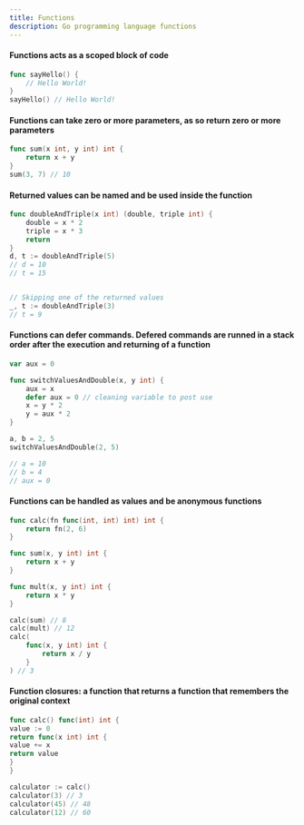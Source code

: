 ```yaml
---
title: Functions
description: Go programming language functions
---
```


#### Functions acts as a scoped block of code

```go
func sayHello() {
    // Hello World!
}
sayHello() // Hello World!
```

#### Functions can take zero or more parameters, as so return zero or more parameters

```go
func sum(x int, y int) int {
    return x + y
}
sum(3, 7) // 10
```

#### Returned values can be named and be used inside the function

```go
func doubleAndTriple(x int) (double, triple int) {
    double = x * 2
    triple = x * 3
    return
}
d, t := doubleAndTriple(5)
// d = 10
// t = 15


// Skipping one of the returned values
_, t := doubleAndTriple(3)
// t = 9
```

#### Functions can defer commands. Defered commands are runned in a stack order after the execution and returning of a function

```go
var aux = 0

func switchValuesAndDouble(x, y int) {
    aux = x
    defer aux = 0 // cleaning variable to post use
    x = y * 2
    y = aux * 2
}

a, b = 2, 5
switchValuesAndDouble(2, 5)

// a = 10
// b = 4
// aux = 0
```

#### Functions can be handled as values and be anonymous functions

```go
func calc(fn func(int, int) int) int {
    return fn(2, 6)
}

func sum(x, y int) int {
    return x + y
}

func mult(x, y int) int {
    return x * y
}

calc(sum) // 8
calc(mult) // 12
calc(
    func(x, y int) int {
		return x / y
    }
) // 3
```

#### Function closures: a function that returns a function that remembers the original context

```go
func calc() func(int) int {
value := 0
return func(x int) int {
value += x
return value
}
}

calculator := calc()
calculator(3) // 3
calculator(45) // 48
calculator(12) // 60
```
